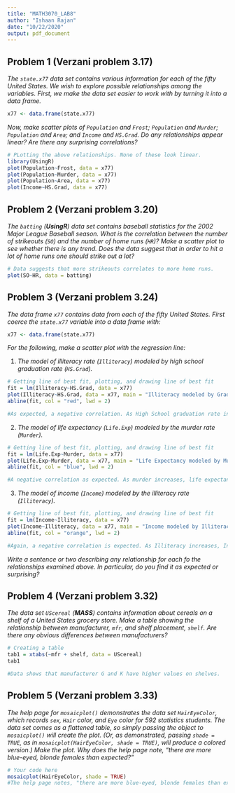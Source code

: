 ---
title: "MATH3070_LAB8"
author: "Ishaan Rajan"
date: "10/22/2020"
output: pdf_document
---

## Problem 1 (Verzani problem 3.17)
*The `state.x77` data set contains various information for each of the fifty United States. We wish to explore possible relationships among the variables. First, we make the data set easier to work with by turning it into a data frame.*

```{r, message=FALSE}
x77 <- data.frame(state.x77)
```

*Now, make scatter plots of `Population` and `Frost`; `Population` and `Murder`; `Population` and `Area`; and `Income` and `HS.Grad`. Do any relationships appear linear? Are there any surprising correlations?*

```{r, tidy=TRUE,message=FALSE}
# PLotting the above relationships. None of these look linear.
library(UsingR)
plot(Population~Frost, data = x77)
plot(Population~Murder, data = x77)
plot(Population~Area, data = x77)
plot(Income~HS.Grad, data = x77)
```

## Problem 2 (Verzani problem 3.20)
*The `batting` (**UsingR**) data set contains baseball statistics for the 2002 Major League Baseball season. What is the correlation between the number of strikeouts (`SO`) and the number of home runs (`HR`)? Make a scatter plot to see whether there is any trend. Does the data suggest that in order to hit a lot of home runs one should strike out a lot?*

```{r, tidy=TRUE,message=FALSE}
# Data suggests that more strikeouts correlates to more home runs. 
plot(SO~HR, data = batting)
```

## Problem 3 (Verzani problem 3.24)
*The data frame `x77` contains data from each of the fifty United States. First coerce the `state.x77` variable into a data frame with:*

```{r, eval=FALSE,message=FALSE}
x77 <- data.frame(state.x77)
```

*For the following, make a scatter plot with the regression line:*

1. *The model of illiteracy rate (`Illiteracy`) modeled by high school graduation rate (`HS.Grad`).*

```{r, tidy=TRUE,message=FALSE}
# Getting line of best fit, plotting, and drawing line of best fit
fit = lm(Illiteracy~HS.Grad, data = x77)
plot(Illiteracy~HS.Grad, data = x77, main = "Illiteracy modeled by Grad Rate")
abline(fit, col = "red", lwd = 2)

#As expected, a negative correlation. As High School graduation rate increases, Illiteracy decreases.
```

2. *The model of life expectancy (`Life.Exp`) modeled by the murder rate (`Murder`).*

```{r, tidy=TRUE,message=FALSE}
# Getting line of best fit, plotting, and drawing line of best fit
fit = lm(Life.Exp~Murder, data = x77)
plot(Life.Exp~Murder, data = x77, main = "Life Expectancy modeled by Murder")
abline(fit, col = "blue", lwd = 2)

#A negative correlation as expected. As murder increases, life expectancy decreases.
```

3. *The model of income (`Income`) modeled by the illiteracy rate (`Illiteracy`).*

```{r, tidy=TRUE,message=FALSE}
# Getting line of best fit, plotting, and drawing line of best fit
fit = lm(Income~Illiteracy, data = x77)
plot(Income~Illiteracy, data = x77, main = "Income modeled by Illiteracy")
abline(fit, col = "orange", lwd = 2)

#Again, a negative correlation is expected. As Illiteracy increases, Income decreases. 

```

*Write a sentence or two describing any relationship for each fo the relationships examined above. In particular, do you find it as expected or surprising?*

## Problem 4 (Verzani problem 3.32)
*The data set `UScereal` (**MASS**) contains information about cereals on a shelf of a United States grocery store. Make a table showing the relationship between manufacturer, `mfr`, and shelf placement, `shelf`. Are there any obvious differences between manufacturers?*

```{r, tidy=TRUE,message=FALSE}
# Creating a table
tab1 = xtabs(~mfr + shelf, data = UScereal)
tab1

#Data shows that manufacturer G and K have higher values on shelves. 
```

## Problem 5 (Verzani problem 3.33)
*The help page for `mosaicplot()` demonstrates the data set `HairEyeColor`, which records `sex`, `Hair` color, and `Eye` color for 592 statistics students. The data set comes as a flattened table, so simply passing the object to `mosaicplot()` will create the plot. (Or, as demonstrated, passing `shade = TRUE`, as in `mosaicplot(HairEyeColor, shade = TRUE)`, will produce a colored version.)*
*Make the plot. Why does the help page note, "there are more blue-eyed, blonde females than expected?"*

```{r, tidy=TRUE,message=FALSE}
# Your code here
mosaicplot(HairEyeColor, shade = TRUE)
#The help page notes, "there are more blue-eyed, blonde females than expected because the relationship should be independent(mosaic is an independence model), but it is looking like there is a dependent relationship. 
```
